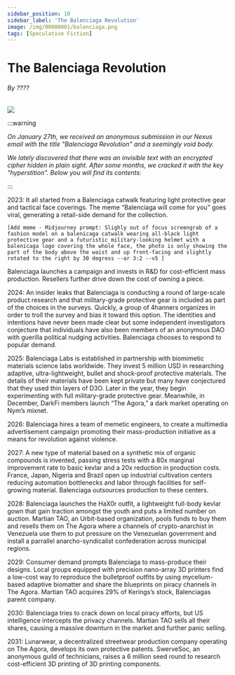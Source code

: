 ---
sidebar_position: 10
sidebar_label: 'The Balenciaga Revolution'
image: /img/00000001/balenciaga.png
tags: [Speculative Fiction]
---


# The Balenciaga Revolution

###### By ????
<ImgUp className="img-up" />
<div class="header"><img src={Header} /></div>
<ImgDown className="img-down" />


:::warning

*On January 27th, we received an anonymous submission in our Nexus email with the title "Balenciaga Revolution" and a seemingly void body.*

*We lately discovered that there was an invisible text with an encrypted cipher hidden in plain sight. After some months, we cracked it with the key "hyperstition". Below you will find its contents:*

:::

2023: It all started from a Balenciaga catwalk featuring light protective gear and tactical face coverings. The meme “Balenciaga will come for you” goes viral, generating a retail-side demand for the collection.

    [Add meme - Midjourney prompt: Slighly out of focus screengrab of a fashion model on a balenicaga catwalk wearing all-black light protective gear and a futuristic military-looking helmet with a balenicaga logo covering the whole face, the photo is only showing the part of the body above the waist and up front-facing and slightly rotated to the right by 30 degress --ar 3:2 --v5 ]

Balenciaga launches a campaign and invests in R&D for cost-efficient mass production. Resellers further drive down the cost of owning a piece.

2024: An insider leaks that Balenciaga is conducting a round of large-scale product research and that military-grade protective gear is included as part of the choices in the surveys. Quickly, a group of 4hanners organizes in order to troll the survey and bias it toward this option. The identities and intentions have never been made clear but some independent investigators conjecture that individuals have also been members of an anonymous DAO with guerilla political nudging activities. Balenciaga chooses to respond to popular demand.

2025: Balenciaga Labs is established in partnership with biomimetic materials science labs worldwide. They invest 5 million USD in researching adaptive, ultra-lightweight, bullet and shock-proof protective materials. The details of their materials have been kept private but many have conjectured that they used thin layers of D3O. Later in the year, they begin experimenting with full military-grade protective gear. Meanwhile, in December, DarkFi members launch “The Agora,” a dark market operating on Nym’s mixnet.

2026: Balenciaga hires a team of memetic engineers, to create a multimedia advertisement campaign promoting their mass-production initiative as a means for revolution against violence.

2027: A new type of material based on a synthetic mix of organic compounds is invented, passing stress tests with a 80x marginal improvement rate to basic kevlar and a 20x reduction in production costs. France, Japan, Nigeria and Brazil open up industrial cultivation centers reducing automation bottlenecks and labor through facilities for self-growing material. Balenciaga outsources production to these centers.

2028: Balenciaga launches the HaX0r outfit, a lightweight full-body kevlar gown that gain traction amongst the youth and puts a limited number on auction. Martian TAO, an Urbit-based organization, pools funds to buy them and resells them on The Agora where a channels of crypto-anarchist in Venezuela use them to put pressure on the Venezuelan government and install a parrallel anarcho-syndicalist confederation across municipal regions.

2029: Consumer demand prompts Balenciaga to mass-produce their designs. Local groups equipped with precision nano-array 3D printers find a low-cost way to reproduce the bulletproof outfits by using mycelium-based adaptive biomatter and share the blueprints on piracy channels in The Agora. Martian TAO acquires 29% of Kerings’s stock, Balenciagas parent company.

2030: Balenciaga tries to crack down on local piracy efforts, but US intelligence intercepts the privacy channels. Martian TAO sells all their shares, causing a massive downturn in the market and further panic selling.

2031: Lunarwear, a decentralized streetwear production company operating on The Agora, develops its own protective patents. SwerveSoc, an anonymous guild of technicians, raises a 6 million seed round to research cost-efficient 3D printing of 3D printing components.